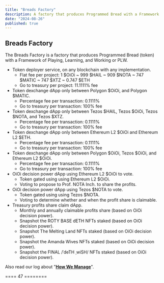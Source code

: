 ```yaml
---
title: "Breads Factory"
description: A factory that produces Programmed Bread with a Framework of Playing, Learning, and Working or PLW.
date: "2024-08-26"
published: true
---
```


## Breads Factory

The Breads Factory is a factory that produces Programmed Bread (token) with a Framework of Playing, Learning, and Working or PLW.

- Token deployer service, on any blockchain with any implementation.
    - Flat fee per project: 1 $OiOi ~ 999 $HAIL ~ 909 $NOTA ~ 747 $MATIC ~ 747 $XTZ ~ 0.747 $ETH
    - Go to treasury per project: 11.1111% fee
- Token dexchange dApp only between Polygon $OiOi, and Polygon $MATIC.
    - Percentage fee per transaction: 0.1111%
    - Go to treasury per transaction: 100% fee
- Token dexchange dApp only between Tezos $HAIL, Tezos $OiOi, Tezos $NOTA, and Tezos $XTZ.
    - Percentage fee per transaction: 0.1111%
    - Go to treasury per transaction: 100% fee
- Token dexchange dApp only between Ethereum L2 $OiOi and Ethereum L2 $ETH.
    - Percentage fee per transaction: 0.1111%
    - Go to treasury per transaction: 100% fee
- Token dexchange dApp only between Polygon $OiOi, Tezos $OiOi, and Ethereum L2 $OiOi.
    - Percentage fee per transaction: 0.1111%
    - Go to treasury per transaction: 100% fee
- OiOi decision power dApp using Ethereum L2 $OiOi to vote.
    - Token gated using using Ethereum L2 $OiOi.
    - Voting to propose to Prof. NOTA Inch. to share the profits.
- OiOi decision power dApp using Tezos $NOTA to vote.
    - Token gated using using Tezos $NOTA.
    - Voting to determine whether and when the profit share is claimable.
- Treasury profits share claim dApp.
    - Monthly and annually claimable profits share (based on OiOi decision power).
    - Snapshot the ROTY BASE dETH NFTs staked (based on OiOi decision power).
    - Snapshot The Melting Land NFTs staked (based on OiOi decision power).
    - Snapshot the Amanda Wives NFTs staked (based on OiOi decision power).
    - Snapshot the FINAL /ˈdeTH ˌwiSH/ NFTs staked (based on OiOi decision power).

Also read our log about "**[How We Manage](/logs/20240824)**".

==== 47 ========

